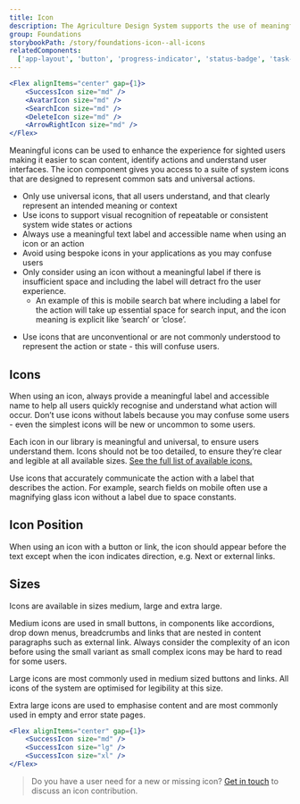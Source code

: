 ```yaml
---
title: Icon
description: The Agriculture Design System supports the use of meaningful and universal system icons that users understand. The icon component is used to apply our set of universal icons to more complex components of the system.
group: Foundations
storybookPath: /story/foundations-icon--all-icons
relatedComponents:
  ['app-layout', 'button', 'progress-indicator', 'status-badge', 'task-list']
---
```


```jsx live
<Flex alignItems="center" gap={1}>
	<SuccessIcon size="md" />
	<AvatarIcon size="md" />
	<SearchIcon size="md" />
	<DeleteIcon size="md" />
	<ArrowRightIcon size="md" />
</Flex>
```

Meaningful icons can be used to enhance the experience for sighted users making it easier to scan content, identify actions and understand user interfaces. The icon component gives you access to a suite of system icons that are designed to represent common sats and universal actions.

<DoHeading />

- Only use universal icons, that all users understand, and that clearly represent an intended meaning or context
- Use icons to support visual recognition of repeatable or consistent system wide states or actions
- Always use a meaningful text label and accessible name when using an icon or an action
- Avoid using bespoke icons in your applications as you may confuse users
- Only consider using an icon without a meaningful label if there is insufficient space and including the label will detract fro the user experience.
  - An example of this is mobile search bat where including a label for the action will take up essential space for search input, and the icon meaning is explicit like ’search’ or ’close’.

<DontHeading />

- Use icons that are unconventional or are not commonly understood to represent the action or state - this will confuse users.

## Icons

When using an icon, always provide a meaningful label and accessible name to help all users quickly recognise and understand what action will occur. Don’t use icons without labels because you may confuse some users - even the simplest icons will be new or uncommon to some users.

Each icon in our library is meaningful and universal, to ensure users understand them. Icons should not be too detailed, to ensure they’re clear and legible at all available sizes. [See the full list of available icons.](/foundations/icons)

Use icons that accurately communicate the action with a label that describes the action. For example, search fields on mobile often use a magnifying glass icon without a label due to space constants.

## Icon Position

When using an icon with a button or link, the icon should appear before the text except when the icon indicates direction, e.g. Next or external links.

## Sizes

Icons are available in sizes medium, large and extra large.

Medium icons are used in small buttons, in components like accordions, drop down menus, breadcrumbs and links that are nested in content paragraphs such as external link. Always consider the complexity of an icon before using the small variant as small complex icons may be hard to read for some users.

Large icons are most commonly used in medium sized buttons and links. All icons of the system are optimised for legibility at this size.

Extra large icons are used to emphasise content and are most commonly used in empty and error state pages.

```jsx live
<Flex alignItems="center" gap={1}>
	<SuccessIcon size="md" />
	<SuccessIcon size="lg" />
	<SuccessIcon size="xl" />
</Flex>
```

> Do you have a user need for a new or missing icon? [Get in touch](/about) to discuss an icon contribution.

